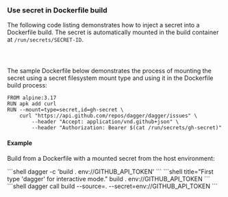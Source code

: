 ### Use secret in Dockerfile build

The following code listing demonstrates how to inject a secret into a Dockerfile build. The secret is automatically mounted in the build container at `/run/secrets/SECRET-ID`.

<Tabs groupId="language" queryString="sdk">
<TabItem value="go" label="Go">

```go file=../../../cookbook/snippets/secret-dockerfile/go/main.go
```

</TabItem>
<TabItem value="python" label="Python">

```python file=../../../cookbook/snippets/secret-dockerfile/python/main.py
```

</TabItem>
<TabItem value="typescript" label="TypeScript">

```typescript file=../../../cookbook/snippets/secret-dockerfile/typescript/index.ts
```

</TabItem>
</Tabs>

The sample Dockerfile below demonstrates the process of mounting the secret using a secret filesystem mount type and using it in the Dockerfile build process:

```shell
FROM alpine:3.17
RUN apk add curl
RUN --mount=type=secret,id=gh-secret \
    curl "https://api.github.com/repos/dagger/dagger/issues" \
        --header "Accept: application/vnd.github+json" \
        --header "Authorization: Bearer $(cat /run/secrets/gh-secret)"
```

#### Example

Build from a Dockerfile with a mounted secret from the host environment:

<Tabs groupId="shell">
<TabItem value="System shell">
```shell
dagger -c 'build . env://GITHUB_API_TOKEN'
```
</TabItem>
<TabItem value="Dagger Shell">
```shell title="First type 'dagger' for interactive mode."
build . env://GITHUB_API_TOKEN
```
</TabItem>
<TabItem value="Dagger CLI">
```shell
dagger call build --source=. --secret=env://GITHUB_API_TOKEN
```
</TabItem>
</Tabs>
